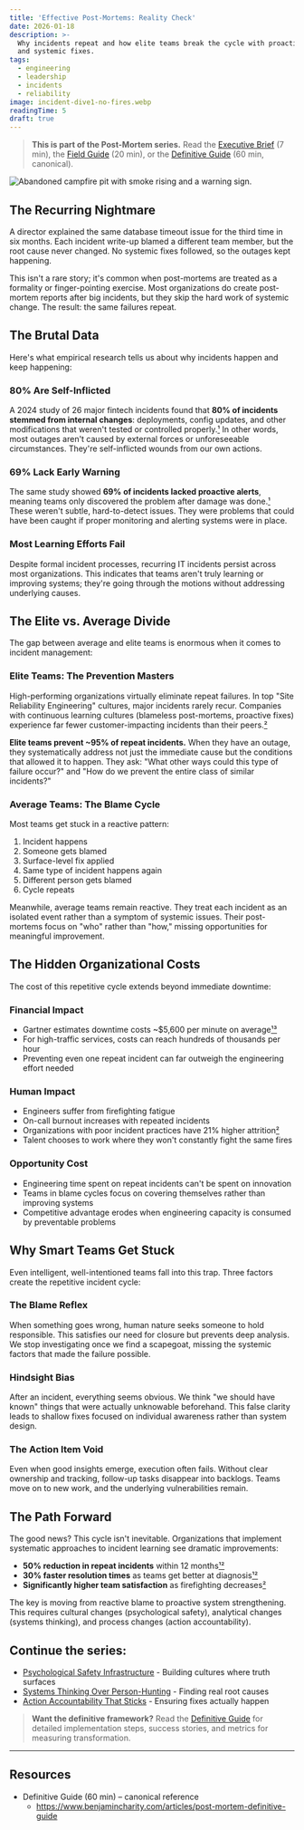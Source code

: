 ```yaml
---
title: 'Effective Post-Mortems: Reality Check'
date: 2026-01-18
description: >-
  Why incidents repeat and how elite teams break the cycle with proactive alerts
  and systemic fixes.
tags:
  - engineering
  - leadership
  - incidents
  - reliability
image: incident-dive1-no-fires.webp
readingTime: 5
draft: true
---
```




> **This is part of the Post-Mortem series.** Read the [Executive Brief](/articles/post-mortem-executive-brief) (7 min), the [Field Guide](/articles/post-mortem-field-guide) (20 min), or the [Definitive Guide](/articles/post-mortem-definitive-guide) (60 min, canonical).

![Abandoned campfire pit with smoke rising and a warning sign.](incident-dive1-no-fires.webp)

## The Recurring Nightmare

A director explained the same database timeout issue for the third time in six months. Each incident write-up blamed a different team member, but the root cause never changed. No systemic fixes followed, so the outages kept happening.

This isn't a rare story; it's common when post-mortems are treated as a formality or finger-pointing exercise. Most organizations do create post-mortem reports after big incidents, but they skip the hard work of systemic change. The result: the same failures repeat.

## The Brutal Data

Here's what empirical research tells us about why incidents happen and keep happening:

### 80% Are Self-Inflicted

A 2024 study of 26 major fintech incidents found that **80% of incidents stemmed from internal changes**: deployments, config updates, and other modifications that weren't tested or controlled properly.[¹](/articles/post-mortem-definitive-guide#user-content-fn-1) In other words, most outages aren't caused by external forces or unforeseeable circumstances. They're self-inflicted wounds from our own actions.

### 69% Lack Early Warning

The same study showed **69% of incidents lacked proactive alerts**, meaning teams only discovered the problem after damage was done.[¹](/articles/post-mortem-definitive-guide#user-content-fn-1) These weren't subtle, hard-to-detect issues. They were problems that could have been caught if proper monitoring and alerting systems were in place.

### Most Learning Efforts Fail

Despite formal incident processes, recurring IT incidents persist across most organizations. This indicates that teams aren't truly learning or improving systems; they're going through the motions without addressing underlying causes.

## The Elite vs. Average Divide

The gap between average and elite teams is enormous when it comes to incident management:

### Elite Teams: The Prevention Masters

High-performing organizations virtually eliminate repeat failures. In top "Site Reliability Engineering" cultures, major incidents rarely recur. Companies with continuous learning cultures (blameless post-mortems, proactive fixes) experience far fewer customer-impacting incidents than their peers.[²](/articles/post-mortem-definitive-guide#user-content-fn-2)

**Elite teams prevent ~95% of repeat incidents.** When they have an outage, they systematically address not just the immediate cause but the conditions that allowed it to happen. They ask: "What other ways could this type of failure occur?" and "How do we prevent the entire class of similar incidents?"

### Average Teams: The Blame Cycle

Most teams get stuck in a reactive pattern:
1. Incident happens
2. Someone gets blamed
3. Surface-level fix applied
4. Same type of incident happens again
5. Different person gets blamed
6. Cycle repeats

Meanwhile, average teams remain reactive. They treat each incident as an isolated event rather than a symptom of systemic issues. Their post-mortems focus on "who" rather than "how," missing opportunities for meaningful improvement.

## The Hidden Organizational Costs

The cost of this repetitive cycle extends beyond immediate downtime:

### Financial Impact
- Gartner estimates downtime costs ~$5,600 per minute on average[¹³](/articles/post-mortem-definitive-guide#user-content-fn-13)
- For high-traffic services, costs can reach hundreds of thousands per hour
- Preventing even one repeat incident can far outweigh the engineering effort needed

### Human Impact
- Engineers suffer from firefighting fatigue
- On-call burnout increases with repeated incidents
- Organizations with poor incident practices have 21% higher attrition[²](/articles/post-mortem-definitive-guide#user-content-fn-2)
- Talent chooses to work where they won't constantly fight the same fires

### Opportunity Cost
- Engineering time spent on repeat incidents can't be spent on innovation
- Teams in blame cycles focus on covering themselves rather than improving systems
- Competitive advantage erodes when engineering capacity is consumed by preventable problems

## Why Smart Teams Get Stuck

Even intelligent, well-intentioned teams fall into this trap. Three factors create the repetitive incident cycle:

### The Blame Reflex

When something goes wrong, human nature seeks someone to hold responsible. This satisfies our need for closure but prevents deep analysis. We stop investigating once we find a scapegoat, missing the systemic factors that made the failure possible.

### Hindsight Bias

After an incident, everything seems obvious. We think "we should have known" things that were actually unknowable beforehand. This false clarity leads to shallow fixes focused on individual awareness rather than system design.

### The Action Item Void

Even when good insights emerge, execution often fails. Without clear ownership and tracking, follow-up tasks disappear into backlogs. Teams move on to new work, and the underlying vulnerabilities remain.

## The Path Forward

The good news? This cycle isn't inevitable. Organizations that implement systematic approaches to incident learning see dramatic improvements:

- **50% reduction in repeat incidents** within 12 months[¹²](/articles/post-mortem-definitive-guide#user-content-fn-12)
- **30% faster resolution times** as teams get better at diagnosis[¹²](/articles/post-mortem-definitive-guide#user-content-fn-12)
- **Significantly higher team satisfaction** as firefighting decreases[²](/articles/post-mortem-definitive-guide#user-content-fn-2)

The key is moving from reactive blame to proactive system strengthening. This requires cultural changes (psychological safety), analytical changes (systems thinking), and process changes (action accountability).

## Continue the series:

- [Psychological Safety Infrastructure](/articles/post-mortem-psychological-safety) - Building cultures where truth surfaces
- [Systems Thinking Over Person-Hunting](/articles/post-mortem-systems-thinking) - Finding real root causes
- [Action Accountability That Sticks](/articles/post-mortem-action-accountability) - Ensuring fixes actually happen

> **Want the definitive framework?** Read the [Definitive Guide](/articles/post-mortem-definitive-guide) for detailed implementation steps, success stories, and metrics for measuring transformation.

---

## Resources

- Definitive Guide (60 min) – canonical reference
  - https://www.benjamincharity.com/articles/post-mortem-definitive-guide

